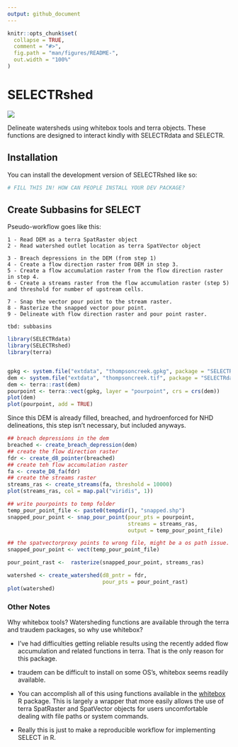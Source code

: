 ```yaml
---
output: github_document
---
```


<!-- README.md is generated from README.Rmd. Please edit that file -->

```r
knitr::opts_chunk$set(
  collapse = TRUE,
  comment = "#>",
  fig.path = "man/figures/README-",
  out.width = "100%"
)
```

# SELECTRshed

<!-- badges: start -->
[![](https://img.shields.io/badge/lifecycle-experimental-orange.svg)](https://lifecycle.r-lib.org/articles/stages.html#experimental)
<!-- badges: end -->

Delineate watersheds using whitebox tools and terra objects.
These functions are designed to interact kindly with SELECTRdata and SELECTR.



## Installation

You can install the development version of SELECTRshed like so:

``` r
# FILL THIS IN! HOW CAN PEOPLE INSTALL YOUR DEV PACKAGE?
```



## Create Subbasins for SELECT

Pseudo-workflow goes like this:

```
1 - Read DEM as a terra SpatRaster object
2 - Read watershed outlet location as terra SpatVector object

3 - Breach depressions in the DEM (from step 1)
4 - Create a flow direction raster from DEM in step 3.
5 - Create a flow accumulation raster from the flow direction raster in step 4.
6 - Create a streams raster from the flow accumulation raster (step 5) and threshold for number of upstream cells.

7 - Snap the vector pour point to the stream raster.
8 - Rasterize the snapped vector pour point.
9 - Delineate with flow direction raster and pour point raster.

tbd: subbasins

```

```r
library(SELECTRdata)
library(SELECTRshed)
library(terra)


gpkg <- system.file("extdata", "thompsoncreek.gpkg", package = "SELECTRdata")
dem <- system.file("extdata", "thompsoncreek.tif", package = "SELECTRdata")
dem <- terra::rast(dem)
pourpoint <- terra::vect(gpkg, layer = "pourpoint", crs = crs(dem))
plot(dem)
plot(pourpoint, add = TRUE)
```


Since this DEM is already filled, breached, and hydroenforced for NHD delineations, this step isn't necessary, but included anyways.

```r
## breach depressions in the dem
breached <- create_breach_depression(dem)
## create the flow direction raster
fdr <- create_d8_pointer(breached)
## create teh flow accumulation raster
fa <- create_D8_fa(fdr)
## create the streams raster
streams_ras <- create_streams(fa, threshold = 10000)
plot(streams_ras, col = map.pal("viridis", 1))
```


```r
## write pourpoints to temp folder
temp_pour_point_file <- paste0(tempdir(), "snapped.shp")
snapped_pour_point <- snap_pour_point(pour_pts = pourpoint,
                                      streams = streams_ras,
                                      output = temp_pour_point_file)

## the spatvectorproxy points to wrong file, might be a os path issue.
snapped_pour_point <- vect(temp_pour_point_file)
```


```r

pour_point_rast <-  rasterize(snapped_pour_point, streams_ras)

```



```r
watershed <- create_watershed(d8_pntr = fdr, 
                              pour_pts = pour_point_rast)
plot(watershed)
```





### Other Notes

Why whitebox tools? Watersheding functions are available through the terra and traudem packages, so why use whitebox?

- I've had difficulties getting reliable results using the recently added flow accumulation and related functions in terra. That is the only reason for this package.

- traudem can be difficult to install on some OS's, whitebox seems readily available.

- You can accomplish all of this using functions available in the [whitebox]() R package. This is largely a wrapper that more easily allows the use of terra SpatRaster and SpatVector objects for users uncomfortable dealing with file paths or system commands.

- Really this is just to make a reproducible workflow for implementing SELECT in R.

